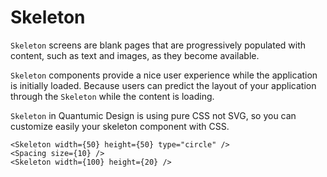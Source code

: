 
<Meta title="components/Skeleton" components={Skeleton} />

# Skeleton

`Skeleton` screens are blank pages that are progressively populated with content, such as text and images, as they become available.

`Skeleton` components provide a nice user experience while the application is initially loaded. Because users can predict the layout of your application through the `Skeleton` while the content is loading.

`Skeleton` in Quantumic Design is using pure CSS not SVG, so you can customize easily your skeleton component with CSS.

<Canvas>
  <Story name="Skeleton">
    <Flex direction="column">
      <Skeleton width={50} height={50} type="circle" />
      <Spacing size={10} />
      <Skeleton width={100} height={20} />
    </Flex>
  </Story>
</Canvas>

```tsx
<Skeleton width={50} height={50} type="circle" />
<Spacing size={10} />
<Skeleton width={100} height={20} />
```
